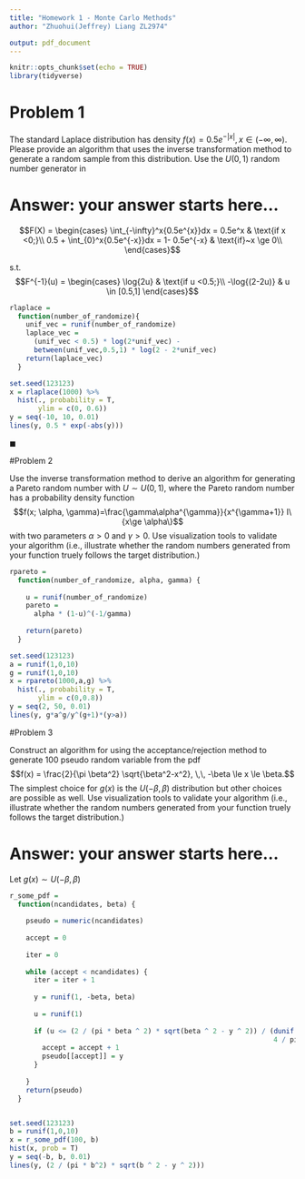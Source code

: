 ---
title: "Homework 1 - Monte Carlo Methods"
author: "Zhuohui(Jeffrey) Liang ZL2974"

output: pdf_document
---

```{r setup, include=FALSE}
knitr::opts_chunk$set(echo = TRUE)
library(tidyverse)
```

# Problem 1
The standard Laplace distribution has density $f(x) = 0.5e^{-|x|}, x\in
(-\infty, \infty)$. Please provide an algorithm that uses the inverse transformation method to generate a random sample from this distribution. Use the $U(0,1)$ random number generator in  \em{\bf{R}}, write a  \em{\bf{R}}-function to implement the algorithm. Use visualization tools to validate your algorithm (i.e., illustrate whether the random numbers generated from your function truely follows the standard Laplace distribution.)

# Answer: your answer starts here...

$$F(X) =
\begin{cases}
\int_{-\infty}^x{0.5e^{x}}dx = 0.5e^x & \text{if x <0;}\\
0.5 + \int_{0}^x{0.5e^{-x}}dx = 1- 0.5e^{-x} & \text{if}~x \ge 0\\
\end{cases}$$

s.t. 
$$F^{-1}(u) =
\begin{cases}
\log{2u} & \text{if u <0.5;}\\
-\log{(2-2u)} & u \in [0.5,1]
\end{cases}$$

```{r p1}
rlaplace = 
  function(number_of_randomize){
    unif_vec = runif(number_of_randomize)
    laplace_vec = 
      (unif_vec < 0.5) * log(2*unif_vec) -
      between(unif_vec,0.5,1) * log(2 - 2*unif_vec)
    return(laplace_vec)
  }

set.seed(123123)
x = rlaplace(1000) %>%
  hist(., probability = T,
       ylim = c(0, 0.6))
y = seq(-10, 10, 0.01)
lines(y, 0.5 * exp(-abs(y)))


```
$\blacksquare$

#Problem 2

Use the inverse transformation method to  derive an algorithm for generating a Pareto random number with $U\sim U(0,1)$, where the Pareto random number has a probability density function 
     $$f(x; \alpha, \gamma)=\frac{\gamma\alpha^{\gamma}}{x^{\gamma+1}} I\{x\ge \alpha\}$$ with two parameters $\alpha >0$ and $\gamma>0$. Use visualization tools to validate your algorithm (i.e., illustrate whether the random numbers generated from your function truely follows the target distribution.)

\begin{eqnarray*}
F(x; \alpha, \gamma) & = & \gamma\alpha^\gamma\int_\alpha^x{s^{-(\gamma+1)}ds}\\
& = & 1 - \alpha^\gamma * x^{-\gamma}
\end{eqnarray*}

\begin{eqnarray*}
F^{-1}(u; \alpha, \gamma) & = & (\frac{1-u}{\alpha^\gamma})^{-\frac{1}{\gamma}}\\
&=& \alpha *(1-u)^{-\frac{1}{\gamma}}
\end{eqnarray*}

```{r}
rpareto =
  function(number_of_randomize, alpha, gamma) {
    
    u = runif(number_of_randomize)
    pareto =
      alpha * (1-u)^(-1/gamma)
    
    return(pareto)
  }

set.seed(123123)
a = runif(1,0,10)
g = runif(1,0,10)
x = rpareto(1000,a,g) %>%
  hist(., probability = T,
       ylim = c(0,0.8))
y = seq(2, 50, 0.01)
lines(y, g*a^g/y^(g+1)*(y>a))
```

#Problem 3

Construct an algorithm for using the acceptance/rejection method to generate 100 pseudo random
 variable from the pdf
 $$f(x) = \frac{2}{\pi \beta^2} \sqrt{\beta^2-x^2}, \,\, -\beta \le x \le \beta.$$
The simplest choice for $g(x)$ is the $U(-\beta, \beta)$ distribution but other choices are possible as well. Use visualization tools to validate your algorithm (i.e., illustrate whether the random numbers generated from your function truely follows the target distribution.)

# Answer:  your answer starts here...

Let $g(x) \sim U(-\beta,\beta)$
\begin{eqnarray*}
M &=& sup\frac{f(x)}{g(x)}\\
&=& \frac{\frac{2}{\pi \beta^2} \sqrt{\beta^2-x^2}}{\frac{1}{2\beta}}|_{x=0}\\
&=& \frac{4}{\pi}
\end{eqnarray*}


```{r}
r_some_pdf =
  function(ncandidates, beta) {
    
    pseudo = numeric(ncandidates)
    
    accept = 0
    
    iter = 0
    
    while (accept < ncandidates) {
      iter = iter + 1
      
      y = runif(1, -beta, beta)
      
      u = runif(1)
      
      if (u <= (2 / (pi * beta ^ 2) * sqrt(beta ^ 2 - y ^ 2)) / (dunif(y, -beta, beta) *
                                                                 4 / pi)) {
        accept = accept + 1
        pseudo[[accept]] = y
      }
      
    }
    return(pseudo)
  }


set.seed(123123)
b = runif(1,0,10)
x = r_some_pdf(100, b)
hist(x, prob = T)
y = seq(-b, b, 0.01)
lines(y, (2 / (pi * b^2) * sqrt(b ^ 2 - y ^ 2)))


```







